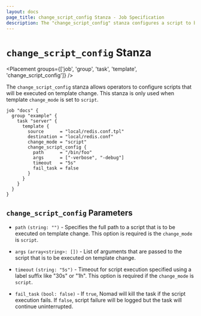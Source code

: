 ```yaml
---
layout: docs
page_title: change_script_config Stanza - Job Specification
description: The "change_script_config" stanza configures a script to be run on template re-render.
---
```


# `change_script_config` Stanza

<Placement groups={['job', 'group', 'task', 'template', 'change_script_config']} />

The `change_script_config` stanza allows operators to configure scripts that
will be executed on template change. This stanza is only used when template
`change_mode` is set to `script`. 

```hcl
job "docs" {
  group "example" {
    task "server" {
      template {
        source      = "local/redis.conf.tpl"
        destination = "local/redis.conf"
        change_mode = "script"
        change_script_config {
          path      = "/bin/foo"
          args      = ["-verbose", "-debug"]
          timeout   = "5s"
          fail_task = false
        }
      }
    }
  }
}
```

## `change_script_config` Parameters

- `path` `(string: "")` - Specifies the full path to a script that
  is to be executed on template change. This option is required is the
  `change_mode` is `script`.

- `args` `(array<string>: [])` - List of arguments that are passed to the script
  that is to be executed on template change. 

- `timeout` `(string: "5s")` - Timeout for script execution specified using a
  label suffix like "30s" or "1h". This option is required if the `change_mode` is
  `script`.

- `fail_task` `(bool: false)` - If `true`, Nomad will kill the task if the
  script execution fails. If `false`, script failure will be logged but the task
  will continue uninterrupted. 